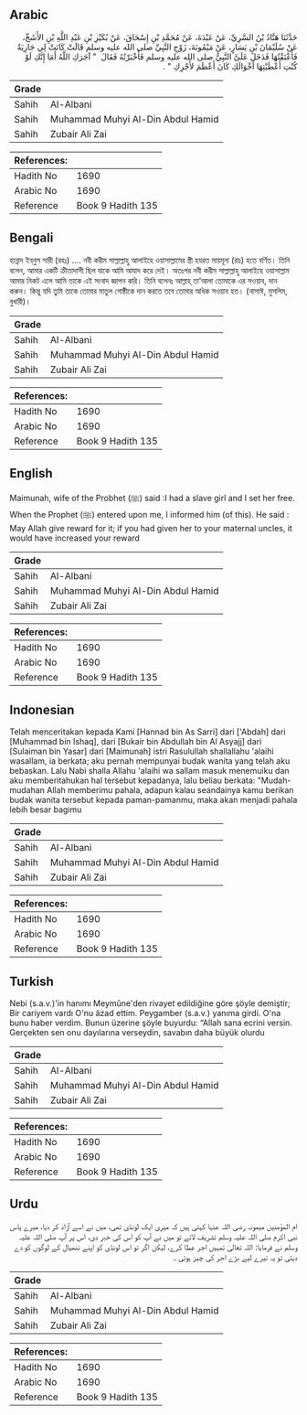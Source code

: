 ## Arabic


<div dir="rtl" lang="ar" style={{fontSize:'larger',backgroundColor:'#f8f9fa',padding:20}}>
حَدَّثَنَا هَنَّادُ بْنُ السَّرِيِّ، عَنْ عَبْدَةَ، عَنْ مُحَمَّدِ بْنِ إِسْحَاقَ، عَنْ بُكَيْرِ بْنِ عَبْدِ اللَّهِ بْنِ الأَشَجِّ، عَنْ سُلَيْمَانَ بْنِ يَسَارٍ، عَنْ مَيْمُونَةَ، زَوْجِ النَّبِيِّ صلى الله عليه وسلم قَالَتْ كَانَتْ لِي جَارِيَةٌ فَأَعْتَقْتُهَا فَدَخَلَ عَلَىَّ النَّبِيُّ صلى الله عليه وسلم فَأَخْبَرْتُهُ فَقَالَ ‏ "‏ آجَرَكِ اللَّهُ أَمَا إِنَّكِ لَوْ كُنْتِ أَعْطَيْتِهَا أَخْوَالَكِ كَانَ أَعْظَمَ لأَجْرِكِ ‏"‏ ‏.‏
</div>
<div style={{backgroundColor:'#f8f9fa',padding:20, marginBottom: 10}}><table> <thead> <tr> <th>Grade</th> <th></th> </tr> </thead> <tbody> <tr><td>Sahih</td><td>Al-Albani</td></tr><tr><td>Sahih</td><td>Muhammad Muhyi Al-Din Abdul Hamid</td></tr><tr><td>Sahih</td><td>Zubair Ali Zai</td></tr></tbody></table><table> <thead> <tr> <th>References:</th> <th></th> </tr> </thead> <tbody><tr><td>Hadith No</td><td>1690</td></tr><tr><td>Arabic No</td><td>1690</td></tr><tr><td>Reference</td><td>Book 9 Hadith 135</td></tr></tbody></table></div>

## Bengali


<div dir="ltr" lang="bn" style={{fontSize:'larger',backgroundColor:'#f8f9fa',padding:20}}>
হান্নাদ ইব্‌নুস সারী (রহঃ) .... নবী করীম সাল্লাল্লাহু আলাইহে ওয়াসাল্লামের স্ত্রী হযরত মায়মূনা (রাঃ) হতে বর্ণিত। তিনি বলেন, আমার একটি ক্রীতাদাসী ছিল যাকে আমি আযাদ করে দেই। অতঃপর নবী করীম সাল্লাল্লাহু আলাইহে ওয়াসাল্লাম আমার নিকট এলে আমি তাকে এই সংবাদ জ্ঞাপন করি। তিনি বলেনঃ আল্লাহ্‌ তা’আলা তোমাকে এর সওয়াব, দান করুন। কিন্তু যদি তুমি তাকে তোমার মাতুল গোষ্ঠীকে দান করতে তবে তোমার অধিক সওয়াব হত। (নাসাঈ, মুসলিম, বুখারী)।
</div>
<div style={{backgroundColor:'#f8f9fa',padding:20, marginBottom: 10}}><table> <thead> <tr> <th>Grade</th> <th></th> </tr> </thead> <tbody> <tr><td>Sahih</td><td>Al-Albani</td></tr><tr><td>Sahih</td><td>Muhammad Muhyi Al-Din Abdul Hamid</td></tr><tr><td>Sahih</td><td>Zubair Ali Zai</td></tr></tbody></table><table> <thead> <tr> <th>References:</th> <th></th> </tr> </thead> <tbody><tr><td>Hadith No</td><td>1690</td></tr><tr><td>Arabic No</td><td>1690</td></tr><tr><td>Reference</td><td>Book 9 Hadith 135</td></tr></tbody></table></div>

## English


<div dir="ltr" lang="en" style={{fontSize:'larger',backgroundColor:'#f8f9fa',padding:20}}>
Maimunah, wife of the Probhet (ﷺ) said :I had a slave girl and I set her free. When the Prophet (ﷺ) entered upon me, I informed him (of this). He said : May Allah give reward for it; if you had given her to your maternal uncles, it would have increased your reward
</div>
<div style={{backgroundColor:'#f8f9fa',padding:20, marginBottom: 10}}><table> <thead> <tr> <th>Grade</th> <th></th> </tr> </thead> <tbody> <tr><td>Sahih</td><td>Al-Albani</td></tr><tr><td>Sahih</td><td>Muhammad Muhyi Al-Din Abdul Hamid</td></tr><tr><td>Sahih</td><td>Zubair Ali Zai</td></tr></tbody></table><table> <thead> <tr> <th>References:</th> <th></th> </tr> </thead> <tbody><tr><td>Hadith No</td><td>1690</td></tr><tr><td>Arabic No</td><td>1690</td></tr><tr><td>Reference</td><td>Book 9 Hadith 135</td></tr></tbody></table></div>

## Indonesian


<div dir="ltr" lang="id" style={{fontSize:'larger',backgroundColor:'#f8f9fa',padding:20}}>
Telah menceritakan kepada Kami [Hannad bin As Sarri] dari ['Abdah] dari [Muhammad bin Ishaq], dari [Bukair bin Abdullah bin Al Asyajj] dari [Sulaiman bin Yasar] dari [Maimunah] istri Rasulullah shallallahu 'alaihi wasallam, ia berkata; aku pernah mempunyai budak wanita yang telah aku bebaskan. Lalu Nabi shalla Allahu 'alaihi wa sallam masuk menemuiku dan aku memberitahukan hal tersebut kepadanya, lalu beliau berkata: "Mudah-mudahan Allah memberimu pahala, adapun kalau seandainya kamu berikan budak wanita tersebut kepada paman-pamanmu, maka akan menjadi pahala lebih besar bagimu
</div>
<div style={{backgroundColor:'#f8f9fa',padding:20, marginBottom: 10}}><table> <thead> <tr> <th>Grade</th> <th></th> </tr> </thead> <tbody> <tr><td>Sahih</td><td>Al-Albani</td></tr><tr><td>Sahih</td><td>Muhammad Muhyi Al-Din Abdul Hamid</td></tr><tr><td>Sahih</td><td>Zubair Ali Zai</td></tr></tbody></table><table> <thead> <tr> <th>References:</th> <th></th> </tr> </thead> <tbody><tr><td>Hadith No</td><td>1690</td></tr><tr><td>Arabic No</td><td>1690</td></tr><tr><td>Reference</td><td>Book 9 Hadith 135</td></tr></tbody></table></div>

## Turkish


<div dir="ltr" lang="tr" style={{fontSize:'larger',backgroundColor:'#f8f9fa',padding:20}}>
Nebi (s.a.v.)'in hanımı Meymûne'den rivayet edildiğine göre şöyle demiştir; Bir cariyem vardı O'nu âzad ettim. Peygamber (s.a.v.) yanıma girdi. O'na bunu haber verdim. Bunun üzerine şöyle buyurdu: “Allah sana ecrini versin. Gerçekten sen onu dayılarına verseydin, savabın daha büyük olurdu
</div>
<div style={{backgroundColor:'#f8f9fa',padding:20, marginBottom: 10}}><table> <thead> <tr> <th>Grade</th> <th></th> </tr> </thead> <tbody> <tr><td>Sahih</td><td>Al-Albani</td></tr><tr><td>Sahih</td><td>Muhammad Muhyi Al-Din Abdul Hamid</td></tr><tr><td>Sahih</td><td>Zubair Ali Zai</td></tr></tbody></table><table> <thead> <tr> <th>References:</th> <th></th> </tr> </thead> <tbody><tr><td>Hadith No</td><td>1690</td></tr><tr><td>Arabic No</td><td>1690</td></tr><tr><td>Reference</td><td>Book 9 Hadith 135</td></tr></tbody></table></div>

## Urdu


<div dir="rtl" lang="ur" style={{fontSize:'larger',backgroundColor:'#f8f9fa',padding:20}}>
ام المؤمنین میمونہ رضی اللہ عنہا کہتی ہیں کہ میری ایک لونڈی تھی، میں نے اسے آزاد کر دیا، میرے پاس نبی اکرم صلی اللہ علیہ وسلم تشریف لائے تو میں نے آپ کو اس کی خبر دی، اس پر آپ صلی اللہ علیہ وسلم نے فرمایا: اللہ تعالیٰ تمہیں اجر عطا کرے، لیکن اگر تو اس لونڈی کو اپنے ننھیال کے لوگوں کو دے دیتی تو یہ تیرے لیے بڑے اجر کی چیز ہوتی ۔
</div>
<div style={{backgroundColor:'#f8f9fa',padding:20, marginBottom: 10}}><table> <thead> <tr> <th>Grade</th> <th></th> </tr> </thead> <tbody> <tr><td>Sahih</td><td>Al-Albani</td></tr><tr><td>Sahih</td><td>Muhammad Muhyi Al-Din Abdul Hamid</td></tr><tr><td>Sahih</td><td>Zubair Ali Zai</td></tr></tbody></table><table> <thead> <tr> <th>References:</th> <th></th> </tr> </thead> <tbody><tr><td>Hadith No</td><td>1690</td></tr><tr><td>Arabic No</td><td>1690</td></tr><tr><td>Reference</td><td>Book 9 Hadith 135</td></tr></tbody></table></div>